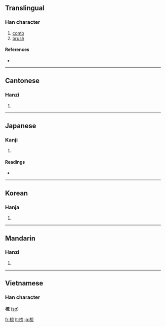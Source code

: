 ==Translingual==

===Han character===
{{Han char|rn=75|rad=木|as=07|sn=11|four=4091<sub>3</sub>|canj=木卜戈山 (DYIU)}}

# [[comb]]
# [[brush]]

====References====
* {{Han ref|kx=0531.070|dkj=14886|dj=0919.080|hdz=21219.060|uh=68B3|ud=26803|bh=AEDE|bd=44766}}

----

==Cantonese==

===Hanzi===
{{yue-hanzi|jyut=|y=so1}}

# {{defn|Cantonese}}

----

==Japanese==

===Kanji===
{{ja-kanji|grade=|rs=木07}}

# {{defn|Japanese}}

====Readings====
* {{ja-readings|on=[[そ]] (so)|kun=[[くしけずる]] (kushikezuru), [[すく]] (suku)}}

----

==Korean==

===Hanja===
{{ko-hanja|hangeul=소|eumhun=|rv=so|mr=so|y=so}}

# {{defn|Korean}}

----

==Mandarin==

===Hanzi===
{{cmn-hanzi|pin=[[shū]] ([[shu1]])|wg=shu<sup>1</sup>}}

# {{defn|Mandarin}}

----

==Vietnamese==
===Han character===
'''梳''' ([[sơ]])

[[fr:梳]]
[[lt:梳]]
[[ja:梳]]